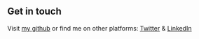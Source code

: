 ## Get in touch

Visit [my github](https://www.github.com/noot-noot-pengu) or find me on other platforms: [Twitter](https://twitter.com/pengu7501795280) & [LinkedIn](https://www.linkedin.com/in/pengu-noot-1793a727b/)
